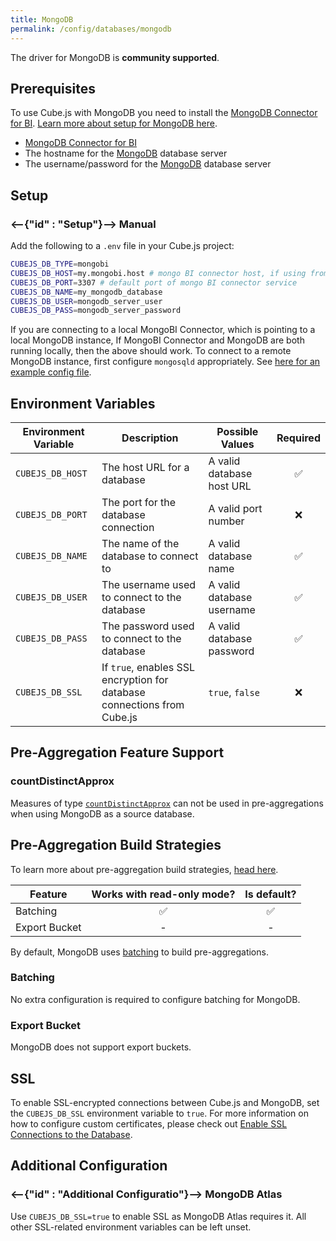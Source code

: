 ```yaml
---
title: MongoDB
permalink: /config/databases/mongodb
---
```


<WarningBox>
  The driver for MongoDB is <b>community supported</b>. 
</WarningBox>

## Prerequisites

<InfoBox>

To use Cube.js with MongoDB you need to install the [MongoDB Connector for
BI][mongobi-download]. [Learn more about setup for MongoDB
here][cube-blog-mongodb].

</InfoBox>

- [MongoDB Connector for BI][mongobi-download]
- The hostname for the [MongoDB][mongodb] database server
- The username/password for the [MongoDB][mongodb] database server

## Setup

### <--{"id" : "Setup"}--> Manual

Add the following to a `.env` file in your Cube.js project:

```bash
CUBEJS_DB_TYPE=mongobi
CUBEJS_DB_HOST=my.mongobi.host # mongo BI connector host, if using from local, should be either `localhost` or `127.0.0.1`
CUBEJS_DB_PORT=3307 # default port of mongo BI connector service
CUBEJS_DB_NAME=my_mongodb_database
CUBEJS_DB_USER=mongodb_server_user
CUBEJS_DB_PASS=mongodb_server_password
```

If you are connecting to a local MongoBI Connector, which is pointing to a local
MongoDB instance, If MongoBI Connector and MongoDB are both running locally,
then the above should work. To connect to a remote MongoDB instance, first
configure `mongosqld` appropriately. See [here for an example config
file][mongobi-with-remote-db].

## Environment Variables

| Environment Variable | Description                                                             | Possible Values           | Required |
| -------------------- | ----------------------------------------------------------------------- | ------------------------- | :------: |
| `CUBEJS_DB_HOST`     | The host URL for a database                                             | A valid database host URL |    ✅    |
| `CUBEJS_DB_PORT`     | The port for the database connection                                    | A valid port number       |    ❌    |
| `CUBEJS_DB_NAME`     | The name of the database to connect to                                  | A valid database name     |    ✅    |
| `CUBEJS_DB_USER`     | The username used to connect to the database                            | A valid database username |    ✅    |
| `CUBEJS_DB_PASS`     | The password used to connect to the database                            | A valid database password |    ✅    |
| `CUBEJS_DB_SSL`      | If `true`, enables SSL encryption for database connections from Cube.js | `true`, `false`           |    ❌    |

## Pre-Aggregation Feature Support

### countDistinctApprox

Measures of type
[`countDistinctApprox`][ref-schema-ref-types-formats-countdistinctapprox] can not be
used in pre-aggregations when using MongoDB as a source database.

## Pre-Aggregation Build Strategies

<InfoBox>

To learn more about pre-aggregation build strategies, [head
here][ref-caching-using-preaggs-build-strats].

</InfoBox>

| Feature       | Works with read-only mode? | Is default? |
| ------------- | :------------------------: | :---------: |
| Batching      |             ✅             |     ✅      |
| Export Bucket |             -              |      -      |

By default, MongoDB uses [batching][self-preaggs-batching] to build
pre-aggregations.

### Batching

No extra configuration is required to configure batching for MongoDB.

### Export Bucket

MongoDB does not support export buckets.

## SSL

To enable SSL-encrypted connections between Cube.js and MongoDB, set the
`CUBEJS_DB_SSL` environment variable to `true`. For more information on how to
configure custom certificates, please check out [Enable SSL Connections to the
Database][ref-recipe-enable-ssl].

## Additional Configuration

### <--{"id" : "Additional Configuratio"}--> MongoDB Atlas

Use `CUBEJS_DB_SSL=true` to enable SSL as MongoDB Atlas requires it. All other
SSL-related environment variables can be left unset.

[mongodb]: https://www.mongodb.com/
[mongobi-with-remote-db]:
  https://docs.mongodb.com/bi-connector/current/reference/mongosqld/#example-configuration-file
[cube-blog-mongodb]:
  https://cube.dev/blog/building-mongodb-dashboard-using-node.js
[mongobi-download]: https://www.mongodb.com/download-center/bi-connector
[nodejs-docs-tls-ciphers]:
  https://nodejs.org/docs/latest/api/tls.html#tls_modifying_the_default_tls_cipher_suite
[ref-caching-using-preaggs-build-strats]:
  /caching/using-pre-aggregations#pre-aggregation-build-strategies
[ref-recipe-enable-ssl]: /recipes/enable-ssl-connections-to-database
[ref-schema-ref-types-formats-countdistinctapprox]:
  /schema/reference/types-and-formats#count-distinct-approx
[self-preaggs-batching]: #batching
